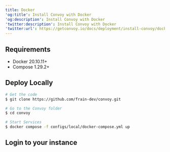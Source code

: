 ```yaml
---
title: Docker
'og:title': Install Convoy with Docker
'og:description': Install Convoy with Docker
'twitter:description': Install Convoy with Docker
'twitter:url': https://getconvoy.io/docs/deployment/install-convoy/docker
---
```



## Requirements

-   Docker 20.10.11+
-   Compose 1.29.2+

## Deploy Locally

```bash
# Get the code
$ git clone https://github.com/frain-dev/convoy.git

# Go to the Convoy folder
$ cd convoy

# Start Services
$ docker compose -f configs/local/docker-compose.yml up

```

## Login to your instance

<DefaultCredentialsComponent />
